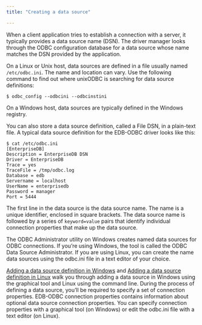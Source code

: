 ```yaml
---
title: "Creating a data source"

---
```


When a client application tries to establish a connection with a server, it typically provides a data source name (DSN). The driver manager looks through the ODBC configuration database for a data source whose name matches the DSN provided by the application.

On a Linux or Unix host, data sources are defined in a file usually named `/etc/odbc.ini`. The name and location can vary. Use the following command to find out where unixODBC is searching for data source definitions:

`$ odbc_config --odbcini --odbcinstini`

On a Windows host, data sources are typically defined in the Windows registry.

You can also store a data source definition, called a File DSN, in a plain-text file. A typical data source definition for the EDB-ODBC driver looks like this:

```text
$ cat /etc/odbc.ini
[EnterpriseDB]
Description = EnterpriseDB DSN
Driver = EnterpriseDB
Trace = yes
TraceFile = /tmp/odbc.log
Database = edb
Servername = localhost
UserName = enterprisedb
Password = manager
Port = 5444
```

The first line in the data source is the data source name. The name is a unique identifier, enclosed in square brackets. The data source name is followed by a series of `keyword=value` pairs that identify individual connection properties that make up the data source.

The ODBC Administrator utility on Windows creates named data sources for ODBC connections. If you’re using Windows, the tool is called the ODBC Data Source Administrator. If you are using Linux, you can create the name data sources using the odbc.ini file in a text editor of your choice.

[Adding a data source definition in Windows](05_edb-odbc_connection_properties/#adding-a-data-source-definition-in-windows) and [Adding a data source definition in Linux](05_edb-odbc_connection_properties/#adding-a-data-source-definition-in-linux) walk you through adding a data source in Windows using the graphical tool and Linux using the command line. During the process of defining a data source, you’ll be required to specify a set of connection properties. EDB-ODBC connection properties contains information about optional data source connection properties. You can specify connection properties with a graphical tool (on Windows) or edit the odbc.ini file with a text editor (on Linux).
